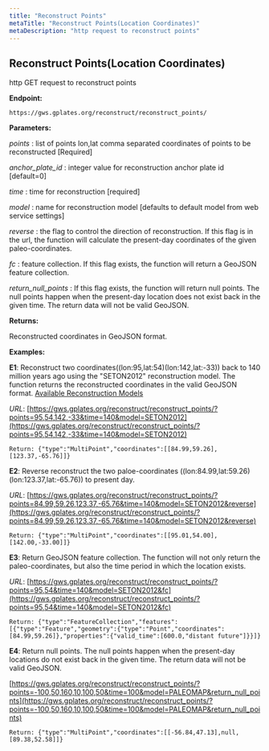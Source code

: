 ```yaml
---
title: "Reconstruct Points"
metaTitle: "Reconstruct Points(Location Coordinates)"
metaDescription: "http request to reconstruct points"
---
```


## Reconstruct Points(Location Coordinates)

http GET request to reconstruct points

**Endpoint:**
    
    https://gws.gplates.org/reconstruct/reconstruct_points/
    
**Parameters:**

*points* : list of points lon,lat comma separated coordinates of points to be reconstructed [Required]

*anchor_plate_id* : integer value for reconstruction anchor plate id [default=0]

*time* : time for reconstruction [required]

*model* : name for reconstruction model [defaults to default model from web service settings]

*reverse* : the flag to control the direction of reconstruction. If this flag is in the url, the function will calculate the present-day coordinates of the given paleo-coordinates.

*fc* : feature collection. If this flag exists, the function will return a GeoJSON feature collection.

*return_null_points* : If this flag exists, the function will return null points. The null points happen when the present-day location does not exist back in the given time. The return data will not be valid GeoJSON.

**Returns:**

Reconstructed coordinates in GeoJSON format.

**Examples:**

**E1**: Reconstruct two coordinates((lon:95,lat:54)(lon:142,lat:-33)) back to 140 million years ago using the "SETON2012" reconstruction model. The function returns the reconstructed coordinates in the valid GeoJSON format. [Available Reconstruction Models](https://github.com/GPlates/gplates_web_service_doc/wiki/Reconstruction-Models) 

_URL_: [https://gws.gplates.org/reconstruct/reconstruct_points/?points=95,54,142,-33&time=140&model=SETON2012](https://gws.gplates.org/reconstruct/reconstruct_points/?points=95,54,142,-33&time=140&model=SETON2012)

    Return: {"type":"MultiPoint","coordinates":[[84.99,59.26],[123.37,-65.76]]}

**E2**: Reverse reconstruct the two paloe-coordinates ((lon:84.99,lat:59.26)(lon:123.37,lat:-65.76)) to present day.

_URL_: [https://gws.gplates.org/reconstruct/reconstruct_points/?points=84.99,59.26,123.37,-65.76&time=140&model=SETON2012&reverse](https://gws.gplates.org/reconstruct/reconstruct_points/?points=84.99,59.26,123.37,-65.76&time=140&model=SETON2012&reverse)

    Return: {"type":"MultiPoint","coordinates":[[95.01,54.00],[142.00,-33.00]]}

**E3**: Return GeoJSON feature collection. The function will not only return the paleo-coordinates, but also the  time period in which the location exists. 

_URL_: [https://gws.gplates.org/reconstruct/reconstruct_points/?points=95,54&time=140&model=SETON2012&fc](https://gws.gplates.org/reconstruct/reconstruct_points/?points=95,54&time=140&model=SETON2012&fc)

    Return: {"type":"FeatureCollection","features":[{"type":"Feature","geometry":{"type":"Point","coordinates":[84.99,59.26]},"properties":{"valid_time":[600.0,"distant future"]}}]}

**E4**: Return null points. The null points happen when the present-day locations do not exist back in the given time. The return data will not be valid GeoJSON. 

[https://gws.gplates.org/reconstruct/reconstruct_points/?points=-100,50,160,10,100,50&time=100&model=PALEOMAP&return_null_points](https://gws.gplates.org/reconstruct/reconstruct_points/?points=-100,50,160,10,100,50&time=100&model=PALEOMAP&return_null_points)

    Return: {"type":"MultiPoint","coordinates":[[-56.84,47.13],null,[89.38,52.58]]}